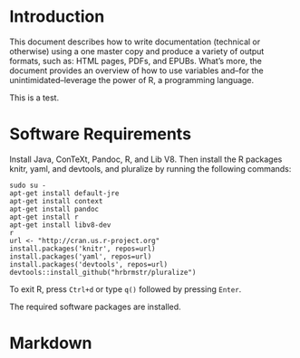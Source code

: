 # Introduction

This document describes how to write documentation (technical or otherwise) using a one master copy and produce a variety of output formats, such as: HTML pages, PDFs, and EPUBs. What's more, the document provides an overview of how to use variables and--for the unintimidated--leverage the power of R, a programming language.

This is a test.

# Software Requirements

Install Java, ConTeXt, Pandoc, R, and Lib V8. Then install the R packages knitr, yaml, and devtools, and pluralize by running the following commands:

    sudo su -
    apt-get install default-jre
    apt-get install context
    apt-get install pandoc
    apt-get install r
    apt-get install libv8-dev
    r
    url <- "http://cran.us.r-project.org"
    install.packages('knitr', repos=url)
    install.packages('yaml', repos=url)
    install.packages('devtools', repos=url)
    devtools::install_github("hrbrmstr/pluralize")

To exit R, press `Ctrl+d` or type `q()` followed by pressing `Enter`.

The required software packages are installed.

# Markdown

